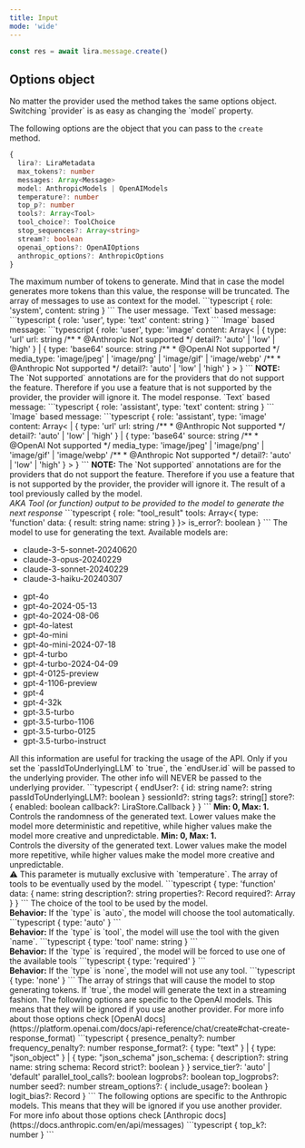 ```yaml
---
title: Input
mode: 'wide'
---
```


```typescript
const res = await lira.message.create()
```

## Options object

<Tip>
  No matter the provider used the method takes the same options object.
  Switching `provider` is as easy as changing the `model` property.
</Tip>

The following options are the object that you can pass to the `create` method.

```typescript
{
  lira?: LiraMetadata
  max_tokens?: number
  messages: Array<Message>
  model: AnthropicModels | OpenAIModels
  temperature?: number
  top_p?: number
  tools?: Array<Tool>
  tool_choice?: ToolChoice
  stop_sequences?: Array<string>
  stream?: boolean
  openai_options?: OpenAIOptions
  anthropic_options?: AnthropicOptions
}
```

<ParamField body="max_tokens" name="max_tokens" type="number" default="2000">
  The maximum number of tokens to generate. Mind that in case the model
  generates more tokens than this value, the response will be truncated.
</ParamField>

<ParamField body="messages" name="messages" type="Array<Message>" required>
  The array of messages to use as context for the model.

  <Expandable title="System">
  ```typescript
  {
    role: 'system',
    content: string
  }
  ```
  </Expandable>

  <Expandable title="User">
  The user message.
  `Text` based message:
  ```typescript
  {
    role: 'user',
    type: 'text'
    content: string
  }
  ```
  `Image` based message:
  ```typescript
  {
    role: 'user',
    type: 'image'
    content: Array<
    | {
        type: 'url'
        url: string
        /**
         * @Anthropic Not supported
         */
        detail?: 'auto' | 'low' | 'high'
      }
    | {
        type: 'base64'
        source: string
        /**
         * @OpenAI Not supported
         */
        media_type: 'image/jpeg' | 'image/png' | 'image/gif' | 'image/webp'
        /**
         * @Anthropic Not supported
         */
        detail?: 'auto' | 'low' | 'high'
      }
  >
  }
  ```
  <b>NOTE:</b> The `Not supported` annotations are for the providers that do not support the feature. Therefore if you use a feature that is not supported by the provider, the provider will ignore it.
  </Expandable>

  <Expandable title="Assistant">
  The model response.
  `Text` based message:
  ```typescript
  {
    role: 'assistant',
    type: 'text'
    content: string
  }
  ```
  `Image` based message:
  ```typescript
  {
    role: 'assistant',
    type: 'image'
    content: Array<
    | {
        type: 'url'
        url: string
        /**
         * @Anthropic Not supported
         */
        detail?: 'auto' | 'low' | 'high'
      }
    | {
        type: 'base64'
        source: string
        /**
         * @OpenAI Not supported
         */
        media_type: 'image/jpeg' | 'image/png' | 'image/gif' | 'image/webp'
        /**
         * @Anthropic Not supported
         */
        detail?: 'auto' | 'low' | 'high'
      }
  >
  }
  ```
  <b>NOTE:</b> The `Not supported` annotations are for the providers that do not support the feature. Therefore if you use a feature that is not supported by the provider, the provider will ignore it.
  </Expandable>

  <Expandable title="Tool Result">
  The result of a tool previously called by the model.
  <br/>
  <i>AKA Tool (or function) output to be provided to the model to generate the next response</i>
  ```typescript
  {
    role: "tool_result"
    tools: Array<{
      type: 'function'
      data: {
        result: string
        name: string
      }
    }>
    is_error?: boolean
  }
  ```
  </Expandable>
</ParamField>

<ParamField body="model" name="model" type="string" required>
  The model to use for generating the text. Available models are:
  <Expandable title="Anthropic models">
    <ul>
      <li>claude-3-5-sonnet-20240620</li>
      <li>claude-3-opus-20240229</li>
      <li>claude-3-sonnet-20240229</li>
      <li>claude-3-haiku-20240307</li>
    </ul>
  </Expandable>
  <Expandable title="OpenAI models">
    <ul>
      <li>gpt-4o</li>
      <li>gpt-4o-2024-05-13</li>
      <li>gpt-4o-2024-08-06</li>
      <li>gpt-4o-latest</li>
      <li>gpt-4o-mini</li>
      <li>gpt-4o-mini-2024-07-18</li>
      <li>gpt-4-turbo</li>
      <li>gpt-4-turbo-2024-04-09</li>
      <li>gpt-4-0125-preview</li>
      <li>gpt-4-1106-preview</li>
      <li>gpt-4</li>
      <li>gpt-4-32k</li>
      <li>gpt-3.5-turbo</li>
      <li>gpt-3.5-turbo-1106</li>
      <li>gpt-3.5-turbo-0125</li>
      <li>gpt-3.5-turbo-instruct</li>
    </ul>
  </Expandable>
</ParamField>

<ParamField body="metadata" name="metadata" type="LiraMetadata">
All this information are useful for tracking the usage of the API.
<Note>Only if you set the `passIdToUnderlyingLLM` to `true`, the `endUser.id` will be passed to the underlying provider. The other info will NEVER be passed to the underlying provider.</Note>
```typescript
{
  endUser?: {
    id: string
    name?: string
    passIdToUnderlyingLLM?: boolean
  }
  sessionId?: string
  tags?: string[]
  store?: {
    enabled: boolean
    callback?: LiraStore.Callback
  }
}
```
</ParamField>

<ParamField body="temperature" name="temperature" type="number" default="0.5">
  <b>Min: 0, Max: 1.</b>
  <br />
  Controls the randomness of the generated text. Lower values make the model
  more deterministic and repetitive, while higher values make the model more
  creative and unpredictable.
</ParamField>

<ParamField body="top_p" name="top_p" type="number" default="1">
  <b>Min: 0, Max: 1.</b>
  <br />
  Controls the diversity of the generated text. Lower values make the model more
  repetitive, while higher values make the model more creative and
  unpredictable.
  <br />
  ⚠️ This parameter is mutually exclusive with `temperature`.
</ParamField>

<ParamField body="tools" name="tools" type="Array<Tool>">
The array of tools to be eventually used by the model.
```typescript
{
  type: 'function'
  data: {
    name: string
    description?: string
    properties?: Record<string, unknown>
    required?: Array<string>
  }
}
```
</ParamField>

<ParamField body="tool_choice" name="tool_choice" type="ToolChoice">
The choice of the tool to be used by the model.
<br />
<b>Behavior:</b> If the `type` is `auto`, the model will choose the tool automatically.
```typescript
{
  type: 'auto'
}
```
<br />
<b>Behavior:</b> If the `type` is `tool`, the model will use the tool with the given `name`.
```typescript
{
  type: 'tool'
  name: string
}
```
<br />
<b>Behavior:</b> If the `type` is `required`, the model will be forced to use one of the available tools
```typescript
{
  type: 'required'
}
```
<br />
<b>Behavior:</b> If the `type` is `none`, the model will not use any tool.
```typescript
{
  type: 'none'
}
```
</ParamField>

<ParamField body="stop_sequences" name="stop_sequences" type="Array<string>">
  The array of strings that will cause the model to stop generating tokens.
</ParamField>

<ParamField body="stream" name="stream" type="boolean" default="false">
  If `true`, the model will generate the text in a streaming fashion.
</ParamField>

<ParamField body="openai_options" name="openai_options" type="OpenAIOptions">
The following options are specific to the OpenAI models. This means that they will be ignored if you use another provider.
<Info>For more info about those options check [OpenAI docs](https://platform.openai.com/docs/api-reference/chat/create#chat-create-response_format)</Info>
```typescript
{
  presence_penalty?: number
  frequency_penalty?: number
  response_format?: {
    type: "text"
  } | {
    type: "json_object"
  } | {
    type: "json_schema"
    json_schema: {
      description?: string
      name: string
      schema: Record<string, unknown>
      strict?: boolean
    }
  }
  service_tier?: 'auto' | 'default'
  parallel_tool_calls?: boolean
  logprobs?: boolean
  top_logprobs?: number
  seed?: number
  stream_options?: {
    include_usage?: boolean
  }
  logit_bias?: Record<string, number>
}
```
</ParamField>

<ParamField body="anthropic_options" name="anthropic_options" type="AnthropicOptions">
The following options are specific to the Anthropic models. This means that they will be ignored if you use another provider.
<Info>For more info about those options check [Anthropic docs](https://docs.anthropic.com/en/api/messages)</Info>
```typescript
{
  top_k?: number
}
```

</ParamField>
